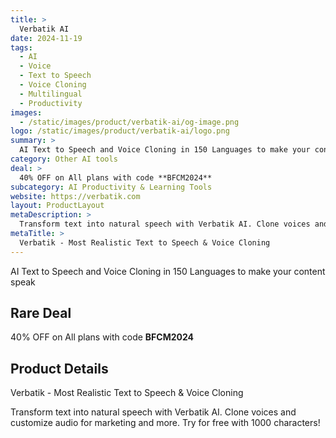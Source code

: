 ```yaml
---
title: >
  Verbatik AI
date: 2024-11-19
tags:
  - AI
  - Voice
  - Text to Speech
  - Voice Cloning
  - Multilingual
  - Productivity
images:
  - /static/images/product/verbatik-ai/og-image.png
logo: /static/images/product/verbatik-ai/logo.png
summary: >
  AI Text to Speech and Voice Cloning in 150 Languages to make your content speak
category: Other AI tools
deal: >
  40% OFF on All plans with code **BFCM2024**
subcategory: AI Productivity & Learning Tools
website: https://verbatik.com
layout: ProductLayout
metaDescription: >
  Transform text into natural speech with Verbatik AI. Clone voices and customize audio for marketing and more. Try for free with 1000 characters!
metaTitle: >
  Verbatik - Most Realistic Text to Speech & Voice Cloning
---
```

AI Text to Speech and Voice Cloning in 150 Languages to make your content speak

## Rare Deal

40% OFF on All plans with code **BFCM2024**
## Product Details
Verbatik - Most Realistic Text to Speech & Voice Cloning

Transform text into natural speech with Verbatik AI. Clone voices and customize audio for marketing and more. Try for free with 1000 characters!
